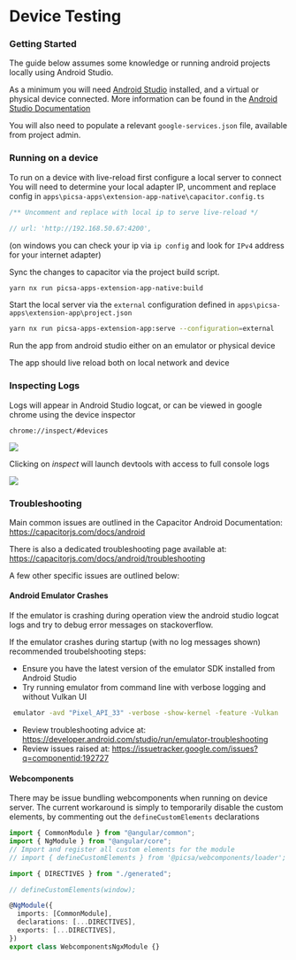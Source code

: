 # Device Testing

### Getting Started

The guide below assumes some knowledge or running android projects locally using Android Studio.

As a minimum you will need [Android Studio](https://developer.android.com/studio) installed, and a virtual or physical device connected.
More information can be found in the [Android Studio Documentation](https://developer.android.com/studio/run)

You will also need to populate a relevant `google-services.json` file, available from project admin.

### Running on a device

To run on a device with live-reload first configure a local server to connect
You will need to determine your local adapter IP, uncomment and replace config in
`apps\picsa-apps\extension-app-native\capacitor.config.ts`

```ts
/** Uncomment and replace with local ip to serve live-reload */

// url: 'http://192.168.50.67:4200',
```

(on windows you can check your ip via `ip config` and look for `IPv4` address for your internet adapter)

Sync the changes to capacitor via the project build script.

```sh
yarn nx run picsa-apps-extension-app-native:build
```

Start the local server via the `external` configuration defined in `apps\picsa-apps\extension-app\project.json`

```sh
yarn nx run picsa-apps-extension-app:serve --configuration=external
```

Run the app from android studio either on an emulator or physical device

The app should live reload both on local network and device

### Inspecting Logs

Logs will appear in Android Studio logcat, or can be viewed in google chrome using the device inspector

`chrome://inspect/#devices`

![](./images/chrome-device-inspector.png)

Clicking on _inspect_ will launch devtools with access to full console logs

![](./images/chrome-device-inspector-2.png)

### Troubleshooting

Main common issues are outlined in the Capacitor Android Documentation:
https://capacitorjs.com/docs/android

There is also a dedicated troubleshooting page available at:
https://capacitorjs.com/docs/android/troubleshooting

A few other specific issues are outlined below:

#### Android Emulator Crashes

If the emulator is crashing during operation view the android studio logcat logs and try to debug error messages on stackoverflow.

If the emulator crashes during startup (with no log messages shown) recommended troubelshooting steps:

- Ensure you have the latest version of the emulator SDK installed from Android Studio
- Try running emulator from command line with verbose logging and without Vulkan UI

```sh
 emulator -avd "Pixel_API_33" -verbose -show-kernel -feature -Vulkan
```

- Review troubleshooting advice at: https://developer.android.com/studio/run/emulator-troubleshooting
- Review issues raised at: https://issuetracker.google.com/issues?q=componentid:192727

#### Webcomponents

There may be issue bundling webcomponents when running on device server.
The current workaround is simply to temporarily disable the custom elements, by commenting out the `defineCustomElements` declarations

```ts {4,8} showLineNumbers filename="libs/webcomponents-ngx/src/lib/webcomponents-ngx.module.ts"
import { CommonModule } from "@angular/common";
import { NgModule } from "@angular/core";
// Import and register all custom elements for the module
// import { defineCustomElements } from '@picsa/webcomponents/loader';

import { DIRECTIVES } from "./generated";

// defineCustomElements(window);

@NgModule({
  imports: [CommonModule],
  declarations: [...DIRECTIVES],
  exports: [...DIRECTIVES],
})
export class WebcomponentsNgxModule {}
```
